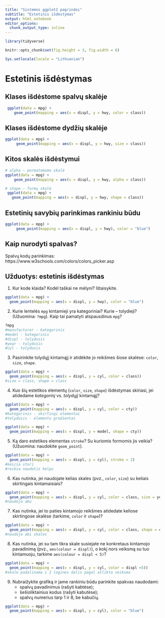 ```yaml
---
title: "Sistemos ggplot2 pagrindai"
subtitle: "Estetinis išdėstymas"
output: html_notebook
editor_options: 
  chunk_output_type: inline
---
```



```r
library(tidyverse)

knitr::opts_chunk$set(fig.height = 3, fig.width = 6)

Sys.setlocale(locale = "Lithuanian")
```

Estetinis išdėstymas
============================================================================= 

Klases išdėstome spalvų skalėje
----------------------------------------------------------------------------- 

```r
 ggplot(data = mpg) + 
    geom_point(mapping = aes(x = displ, y = hwy, color = class)) 
```

Klases išdėstome dydžių skalėje
----------------------------------------------------------------------------- 

```r
ggplot(data = mpg) + 
     geom_point(mapping = aes(x = displ, y = hwy, size = class)) 
```

Kitos skalės išdėstymui
----------------------------------------------------------------------------- 

```r
# alpha – permatomumo skalė
ggplot(data = mpg) + 
    geom_point(mapping = aes(x = displ, y = hwy, alpha = class)) 
```
```r
# shape – formų skalė
 ggplot(data = mpg) +
   geom_point(mapping = aes(x = displ, y = hwy, shape = class)) 
```

Estetinių savybių parinkimas rankiniu būdu
----------------------------------------------------------------------------- 

```r
ggplot(data = mpg) + 
     geom_point(mapping = aes(x = displ, y = hwy), color = "blue") 
```

Kaip nurodyti spalvas?
----------------------------------------------------------------------------- 
Spalvų kodų parinkimas:
https://www.w3schools.com/colors/colors_picker.asp



Užduotys: estetinis išdėstymas
----------------------------------------------------------------------------- 

1. Kur kode klaida? Kodėl taškai ne mėlyni? Ištaisykite.

```r
ggplot(data = mpg) + 
  geom_point(mapping = aes(x = displ, y = hwy), color = "blue")
```

2. Kurie lentelės `mpg` kintamieji yra kategoriniai? Kurie – tolydieji? (Užuomina: `?mpg`). Kaip tai pamatyti atspausdinus `mpg`?

```r
?mpg
#manufacturer - kategorinis
#model - kategorinis
#displ - tolydusis
#year - tolydusis
#cyl - tolydusis
```

3. Pasirinkite tolydųjį kintamąjį ir atidėkite jo reikšmes šiose skalėse: `color`, `size`, `shape`. 

```r
ggplot(data = mpg) +
  geom_point(mapping = aes(x = displ, y = cyl, color = class))
#size = class, shape = class
```

4. Kuo šių estetikos elementų (`color`, `size`, `shape`) išdėstymas skiriasi, jei atidedame *kategorinį* vs. *tolydųjį* kintamąjį? 


```r
ggplot(data = mpg) +
  geom_point(mapping = aes(x = displ, y = cyl, color = cty))
#kategorinis - skirtingi elementai
#tolydusis - elementu gradientas
```
```r
ggplot(data = mpg) +
  geom_point(mapping = aes(x = displ, y = model, shape = cty))
```


5. Ką daro estetikos elementas `stroke`? Su kuriomis formomis jis veikia? (Užuomina: naudokite `geom_point`).

```r
ggplot(data = mpg) +
  geom_point(mapping = aes(x = displ, y = cyl), stroke = 2)
#keicia stori
#reikia naudotis helpu
```


6. Kas nutinka, jei naudojate kelias skales (pvz., `color`, `size`) su keliais skirtingais kintamaisiais?

```r
ggplot(data = mpg) +
  geom_point(mapping = aes(x = displ, y = cyl, color = class, size = year))
#naudoja abu
```

7. Kas nutinka, jei to paties kintamojo reikšmes atidedate keliose skirtingose skalėse (tarkime, `color` ir `shape`)?

```r
ggplot(data = mpg) +
  geom_point(mapping = aes(x = displ, y = cyl, color = class, shape = class))
#naudoja abi skales
```

8. Kas nutinka, jei su tam tikra skale susiejate ne konkretaus kintamojo pavadinimą (pvz., `aes(colour = displ)`), o kokį nors veiksmą su tuo kintamuoju, tarkime `aes(colour = displ < 5)`?

```r
ggplot(data = mpg) +
  geom_point(mapping = aes(x = displ, y = cyl, color = displ <5))
#skale padalinama i 2 logines dalis pagal atlikta veiksma
```

9. Nubraižykite grafiką ir jame rankiniu būdu parinkite spakvas naudodami:
    * spalvų pavadinimus (rašyti kabtėse);
    * šešioliktainius kodus (rašyti kabutėse);
    * spalvų numerius tarp 1 ir 8, be kabučių.
    
```r
ggplot(data = mpg) +
  geom_point(mapping = aes(x = displ, y = cyl), color = "blue")
```
    
